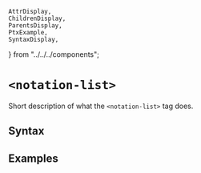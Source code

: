     AttrDisplay,
    ChildrenDisplay,
    ParentsDisplay,
    PtxExample,
    SyntaxDisplay,
} from "../../../components";

# `<notation-list>`

Short description of what the `<notation-list>` tag does.

## Syntax

<SyntaxDisplay name="notation-list" />

## Examples

    